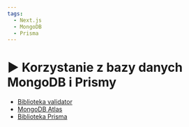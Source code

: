 ```yaml
---
tags:
  - Next.js
  - MongoDB
  - Prisma
---
```



# ▶️ Korzystanie z bazy danych MongoDB i Prismy

<VimeoPlayer videoId="746930356" />

- [Biblioteka validator](https://www.npmjs.com/package/validator)
- [MongoDB Atlas](https://www.mongodb.com/atlas)
- [Biblioteka Prisma](https://www.prisma.io/)
